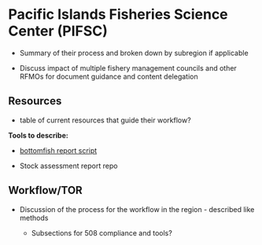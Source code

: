 # Pacific Islands Fisheries Science Center (PIFSC)

  - Summary of their process and broken down by subregion if applicable
  
  - Discuss impact of multiple fishery management councils and other RFMOs for document guidance and content delegation

## Resources

  - table of current resources that guide their workflow?
  
**Tools to describe:**

  - [bottomfish report script](https://github.com/PIFSCstockassessments/AmSam-Bottomfish-2023/tree/master/Scripts/03_Report%20scripts)
  
  - Stock assessment report repo

## Workflow/TOR

  - Discussion of the process for the workflow in the region - described like methods 
  
    - Subsections for 508 compliance and tools?